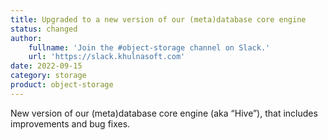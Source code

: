 ```yaml
---
title: Upgraded to a new version of our (meta)database core engine
status: changed
author:
    fullname: 'Join the #object-storage channel on Slack.'
    url: 'https://slack.khulnasoft.com'
date: 2022-09-15
category: storage
product: object-storage
---
```


New version of our (meta)database core engine (aka “Hive”), that includes improvements and bug fixes.